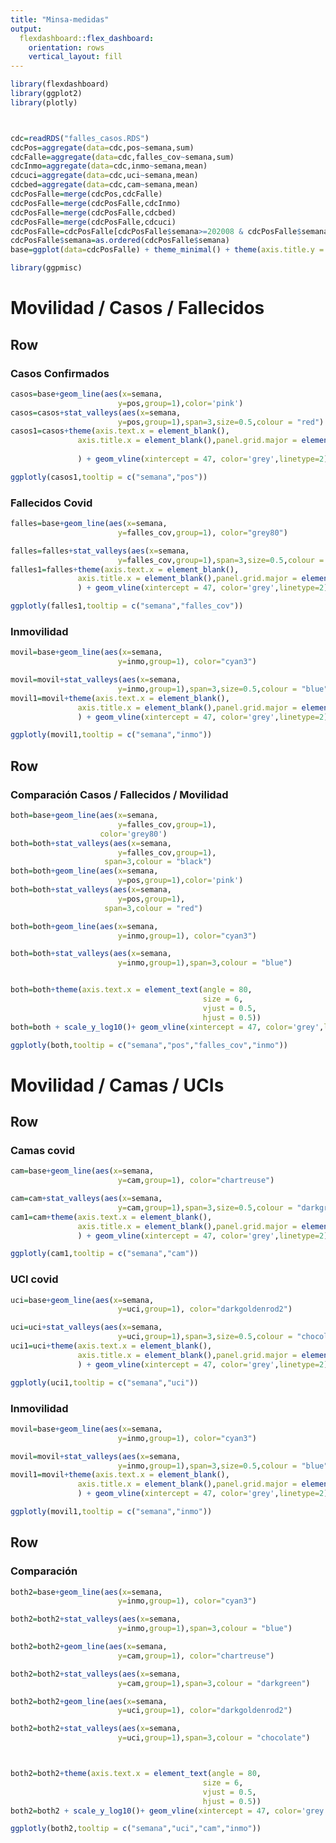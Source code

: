 ```yaml
---
title: "Minsa-medidas"
output: 
  flexdashboard::flex_dashboard:
    orientation: rows
    vertical_layout: fill
---
```


```r
library(flexdashboard)
library(ggplot2)
library(plotly)



cdc=readRDS("falles_casos.RDS")
cdcPos=aggregate(data=cdc,pos~semana,sum)
cdcFalle=aggregate(data=cdc,falles_cov~semana,sum)
cdcInmo=aggregate(data=cdc,inmo~semana,mean)
cdcuci=aggregate(data=cdc,uci~semana,mean)
cdcbed=aggregate(data=cdc,cam~semana,mean)
cdcPosFalle=merge(cdcPos,cdcFalle)
cdcPosFalle=merge(cdcPosFalle,cdcInmo)
cdcPosFalle=merge(cdcPosFalle,cdcbed)
cdcPosFalle=merge(cdcPosFalle,cdcuci)
cdcPosFalle=cdcPosFalle[cdcPosFalle$semana>=202008 & cdcPosFalle$semana<=202113,]
cdcPosFalle$semana=as.ordered(cdcPosFalle$semana)
base=ggplot(data=cdcPosFalle) + theme_minimal() + theme(axis.title.y = element_blank()) +xlab("Año-Semana") 

library(ggpmisc)


```


Movilidad / Casos / Fallecidos
=====================================


Row {data-height=350}
-----------------------------------------------------------------------

### Casos Confirmados

```r

casos=base+geom_line(aes(x=semana,
                        y=pos,group=1),color='pink')
casos=casos+stat_valleys(aes(x=semana,
                        y=pos,group=1),span=3,size=0.5,colour = "red")
casos1=casos+theme(axis.text.x = element_blank(),
               axis.title.x = element_blank(),panel.grid.major = element_blank(), panel.grid.minor = element_blank()
               
               ) + geom_vline(xintercept = 47, color='grey',linetype=2)

ggplotly(casos1,tooltip = c("semana","pos"))
```

### Fallecidos Covid

```r

falles=base+geom_line(aes(x=semana,
                        y=falles_cov,group=1), color="grey80")

falles=falles+stat_valleys(aes(x=semana,
                        y=falles_cov,group=1),span=3,size=0.5,colour = "black")
falles1=falles+theme(axis.text.x = element_blank(),
               axis.title.x = element_blank(),panel.grid.major = element_blank(), panel.grid.minor = element_blank()
               ) + geom_vline(xintercept = 47, color='grey',linetype=2)

ggplotly(falles1,tooltip = c("semana","falles_cov"))


```

### Inmovilidad

```r

movil=base+geom_line(aes(x=semana,
                        y=inmo,group=1), color="cyan3")

movil=movil+stat_valleys(aes(x=semana,
                        y=inmo,group=1),span=3,size=0.5,colour = "blue")
movil1=movil+theme(axis.text.x = element_blank(),
               axis.title.x = element_blank(),panel.grid.major = element_blank(), panel.grid.minor = element_blank()
               ) + geom_vline(xintercept = 47, color='grey',linetype=2)

ggplotly(movil1,tooltip = c("semana","inmo"))


```



Row {data-height=650}
-----------------------------------------------------------------------

### Comparación Casos / Fallecidos / Movilidad
```r
both=base+geom_line(aes(x=semana,
                        y=falles_cov,group=1),
                    color='grey80')
both=both+stat_valleys(aes(x=semana,
                        y=falles_cov,group=1),
                     span=3,colour = "black")
both=both+geom_line(aes(x=semana,
                        y=pos,group=1),color='pink')
both=both+stat_valleys(aes(x=semana,
                        y=pos,group=1),
                     span=3,colour = "red")

both=both+geom_line(aes(x=semana,
                        y=inmo,group=1), color="cyan3")

both=both+stat_valleys(aes(x=semana,
                        y=inmo,group=1),span=3,colour = "blue")


both=both+theme(axis.text.x = element_text(angle = 80,
                                           size = 6,
                                           vjust = 0.5,
                                           hjust = 0.5))
both=both + scale_y_log10()+ geom_vline(xintercept = 47, color='grey',linetype=2)

ggplotly(both,tooltip = c("semana","pos","falles_cov","inmo"))

```


Movilidad / Camas / UCIs
=====================================


Row {data-height=350}
-----------------------------------------------------------------------

### Camas covid

```r

cam=base+geom_line(aes(x=semana,
                        y=cam,group=1), color="chartreuse")

cam=cam+stat_valleys(aes(x=semana,
                        y=cam,group=1),span=3,size=0.5,colour = "darkgreen")
cam1=cam+theme(axis.text.x = element_blank(),
               axis.title.x = element_blank(),panel.grid.major = element_blank(), panel.grid.minor = element_blank()
               ) + geom_vline(xintercept = 47, color='grey',linetype=2)

ggplotly(cam1,tooltip = c("semana","cam"))


```

### UCI covid

```r

uci=base+geom_line(aes(x=semana,
                        y=uci,group=1), color="darkgoldenrod2")

uci=uci+stat_valleys(aes(x=semana,
                        y=uci,group=1),span=3,size=0.5,colour = "chocolate")
uci1=uci+theme(axis.text.x = element_blank(),
               axis.title.x = element_blank(),panel.grid.major = element_blank(), panel.grid.minor = element_blank()
               ) + geom_vline(xintercept = 47, color='grey',linetype=2)

ggplotly(uci1,tooltip = c("semana","uci"))


```


### Inmovilidad

```r

movil=base+geom_line(aes(x=semana,
                        y=inmo,group=1), color="cyan3")

movil=movil+stat_valleys(aes(x=semana,
                        y=inmo,group=1),span=3,size=0.5,colour = "blue")
movil1=movil+theme(axis.text.x = element_blank(),
               axis.title.x = element_blank(),panel.grid.major = element_blank(), panel.grid.minor = element_blank()
               ) + geom_vline(xintercept = 47, color='grey',linetype=2)

ggplotly(movil1,tooltip = c("semana","inmo"))


```

Row {data-height=650}
-----------------------------------------------------------------------

### Comparación 
```r
both2=base+geom_line(aes(x=semana,
                        y=inmo,group=1), color="cyan3")

both2=both2+stat_valleys(aes(x=semana,
                        y=inmo,group=1),span=3,colour = "blue")

both2=both2+geom_line(aes(x=semana,
                        y=cam,group=1), color="chartreuse")

both2=both2+stat_valleys(aes(x=semana,
                        y=cam,group=1),span=3,colour = "darkgreen")

both2=both2+geom_line(aes(x=semana,
                        y=uci,group=1), color="darkgoldenrod2")

both2=both2+stat_valleys(aes(x=semana,
                        y=uci,group=1),span=3,colour = "chocolate")



both2=both2+theme(axis.text.x = element_text(angle = 80,
                                           size = 6,
                                           vjust = 0.5,
                                           hjust = 0.5))
both2=both2 + scale_y_log10()+ geom_vline(xintercept = 47, color='grey',linetype=2)

ggplotly(both2,tooltip = c("semana","uci","cam","inmo"))

```
